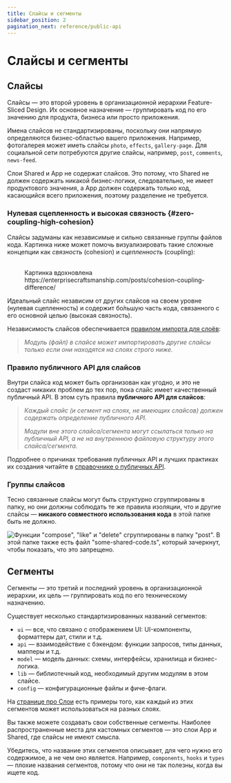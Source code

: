 ```yaml
---
title: Слайсы и сегменты
sidebar_position: 2
pagination_next: reference/public-api
---
```



# Слайсы и сегменты

## Слайсы

Слайсы — это второй уровень в организационной иерархии Feature-Sliced Design. Их основное назначение — группировать код по его значению для продукта, бизнеса или просто приложения.

Имена слайсов не стандартизированы, поскольку они напрямую определяются бизнес-областью вашего приложения. Например, фотогалерея может иметь слайсы `photo`, `effects`, `gallery-page`. Для социальной сети потребуются другие слайсы, например, `post`, `comments`, `news-feed`.

Слои Shared и App не содержат слайсов. Это потому, что Shared не должен содержать никакой бизнес-логики, следовательно, не имеет продуктового значения, а App должен содержать только код, касающийся всего приложения, поэтому разделение не требуется.

### Нулевая сцепленность и высокая связность {#zero-coupling-high-cohesion}

Слайсы задуманы как независимые и сильно связанные группы файлов кода. Картинка ниже может помочь визуализировать такие сложные концепции как _связность_ (cohesion) и _сцепленность_ (coupling):

<figure>
    <img src={useBaseUrl("/img/coupling-cohesion-light.svg#light-mode-only")} alt="" />
    <img src={useBaseUrl("/img/coupling-cohesion-dark.svg#dark-mode-only")} alt="" />
    <figcaption>
        Картинка вдохновлена https://enterprisecraftsmanship.com/posts/cohesion-coupling-difference/
    </figcaption>
</figure>

Идеальный слайс независим от других слайсов на своем уровне (нулевая сцепленность) и содержит бо́льшую часть кода, связанного с его основной целью (высокая связность).

Независимость слайсов обеспечивается [правилом импорта для слоёв][layers--import-rule]:

> _Модуль (файл) в слайсе может импортировать другие слайсы только если они находятся на слоях строго ниже._

### Правило публичного API для слайсов

Внутри слайса код может быть организован как угодно, и это не создаст никаких проблем до тех пор, пока слайс имеет качественный публичный API. В этом суть правила **публичного API для слайсов**:

> _Каждый слайс (и сегмент на слоях, не имеющих слайсов) должен содержать определение публичного API._
>
> _Модули вне этого слайса/сегмента могут ссылаться только на публичный API, а не на внутреннюю файловую структуру этого слайса/сегмента._

Подробнее о причинах требования публичных API и лучших практиках их создания читайте в [справочнике о публичных API][ref-public-api].

### Группы слайсов

Тесно связанные слайсы могут быть структурно сгруппированы в папку, но они должны соблюдать те же правила изоляции, что и другие слайсы — **никакого совместного использования кода** в этой папке быть не должно.

![Функции "compose", "like" и "delete" сгруппированы в папку "post". В этой папке также есть файл "some-shared-code.ts", который зачеркнут, чтобы показать, что это запрещено.](/img/graphic-nested-slices.svg)

## Сегменты

Сегменты — это третий и последний уровень в организационной иерархии, их цель — группировать код по его техническому назначению.

Существует несколько стандартизированных названий сегментов:

- `ui` — все, что связано с отображением UI: UI-компоненты, форматтеры дат, стили и т.д.
- `api` — взаимодействие с бэкендом: функции запросов, типы данных, мапперы и т.д.
- `model` — модель данных: схемы, интерфейсы, хранилища и бизнес-логика.
- `lib` — библиотечный код, необходимый другим модулям в этом слайсе.
- `config` — конфигурационные файлы и фиче-флаги.

На [странице про Слои][layers--layer-definitions] есть примеры того, как каждый из этих сегментов может использоваться на разных слоях.

Вы также можете создавать свои собственные сегменты. Наиболее распространенные места для кастомных сегментов — это слои App и Shared, где слайсы не имеют смысла.

Убедитесь, что название этих сегментов описывает, для чего нужно его содержимое, а не чем оно является. Например, `components`, `hooks` и `types` — плохие названия сегментов, потому что они не так полезны, когда вы ищете код.

[layers--layer-definitions]: /docs/reference/layers#layer-definitions
[layers--import-rule]: /docs/reference/layers#import-rule-on-layers
[ref-public-api]: /docs/reference/public-api
